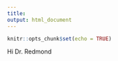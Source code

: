 ```yaml
---
title:
output: html_document
---
```


```r
knitr::opts_chunk$set(echo = TRUE)
```

Hi Dr. Redmond